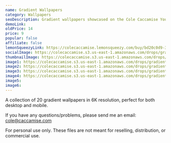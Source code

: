 ```yaml
---
name: Gradient Wallpapers
category: Wallpapers
seoDescription: Gradient wallpapers showcased on the Cole Caccamise YouTube channel.
demoLink:
oldPrice: 14
price: 9
popular: false
affiliate: false
lemonSqueezyLink: https://colecaccamise.lemonsqueezy.com/buy/bd20c0d9-3f33-4656-a6c4-300f704a49d5
socialImage: https://colecaccamise.s3.us-east-1.amazonaws.com/drops/gradient/Social%20Graph%20Image%20-%20Gradient.png
thumbnailImage: https://colecaccamise.s3.us-east-1.amazonaws.com/drops/gradient/Product%20Promo%20Image%20-%20Gradient.png
image1: https://colecaccamise.s3.us-east-1.amazonaws.com/drops/gradient/Product%20Promo%20Image%20-%20Gradient.png
image2: https://colecaccamise.s3.us-east-1.amazonaws.com/drops/gradient/Desktop%20Promo%20Images.png
image3: https://colecaccamise.s3.us-east-1.amazonaws.com/drops/gradient/Phone%20Promo%20Images.png
image4: https://colecaccamise.s3.us-east-1.amazonaws.com/drops/gradient/UW%20Promo%20Images.png
image5:
image6:
---
```


A collection of 20 gradient wallpapers in 6K resolution, perfect for both
desktop and mobile.

If you have any questions/problems, please send me an email:
[cole@caccamise.com](mailto:cole@caccamise.com)

For personal use only. These files are not meant for reselling, distribution, or
commercial use.
